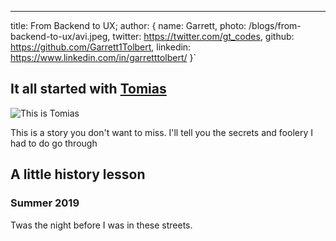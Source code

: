---
title: From Backend to UX;
author: {
	name: Garrett,
	photo: /blogs/from-backend-to-ux/avi.jpeg,
	twitter: https://twitter.com/gt_codes,
	github: https://github.com/Garrett1Tolbert,
	linkedin: https://www.linkedin.com/in/garretttolbert/
}`

## It all started with [Tomias](https://twitter.com/jack)

![This is Tomias](https://images.unsplash.com/photo-1629083415561-5fb3f129877b?ixid=MnwxMjA3fDB8MHxlZGl0b3JpYWwtZmVlZHw0fHx8ZW58MHx8fHw%3D&ixlib=rb-1.2.1&auto=format&fit=crop&w=1400&q=60)

This is a story you don't want to miss. I'll tell you the secrets and foolery I had to do go through

## A little history lesson

### Summer 2019

Twas the night before I was in these streets.
